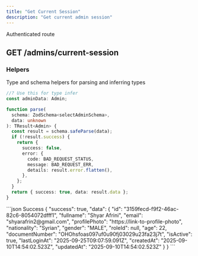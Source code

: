 ```yaml
---
title: "Get Current Session"
description: "Get current admin session"
---
```


<Info>Authenticated route</Info>
## GET /admins/current-session

### Helpers

Type and schema helpers for parsing and inferring types

```ts Admin
//? Use this for type infer
const adminData: Admin;
```

```ts selectAdminSchema
function parse(
  schema: ZodSchema<selectAdminSchema>,
  data: unknown
): TResult<Admin> {
  const result = schema.safeParse(data);
  if (!result.success) {
    return {
      success: false,
      error: {
        code: BAD_REQUEST_STATUS,
        message: BAD_REQUEST_ERR,
        details: result.error.flatten(),
      },
    };
  }
  return { success: true, data: result.data };
}
```

<ResponseExample>
```json Success
{
    "success": true,
    "data": {
        "id": "3159fecd-f9f2-46ac-82c6-8054072dfff1",
        "fullname": "Shyar Afrini",
        "email": "shyarafrin2@gmail.com",
        "profilePhoto": "https://link-to-profile-photo",
        "nationality": "Syrian",
        "gender": "MALE",
        "roleId": null,
        "age": 22,
        "documentNumber": "OHOhsfoas097uf0u90fj03029u23fa23j7t",
        "isActive": true,
        "lastLoginAt": "2025-09-25T09:07:59.091Z",
        "createdAt": "2025-09-10T14:54:02.523Z",
        "updatedAt": "2025-09-10T14:54:02.523Z"
    }
}
```
</ResponseExample>
